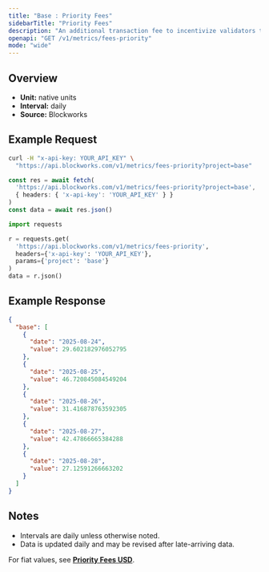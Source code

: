 ```yaml
---
title: "Base : Priority Fees"
sidebarTitle: "Priority Fees"
description: "An additional transaction fee to incentivize validators to prioritize and execute transactions."
openapi: "GET /v1/metrics/fees-priority"
mode: "wide"
---
```


## Overview

- **Unit:** native units
- **Interval:** daily
- **Source:** Blockworks

## Example Request

<CodeGroup>

```bash cURL
curl -H "x-api-key: YOUR_API_KEY" \
  "https://api.blockworks.com/v1/metrics/fees-priority?project=base"
```

```typescript TypeScript
const res = await fetch(
  'https://api.blockworks.com/v1/metrics/fees-priority?project=base',
  { headers: { 'x-api-key': 'YOUR_API_KEY' } }
)
const data = await res.json()
```

```python Python
import requests

r = requests.get(
  'https://api.blockworks.com/v1/metrics/fees-priority',
  headers={'x-api-key': 'YOUR_API_KEY'},
  params={'project': 'base'}
)
data = r.json()
```

</CodeGroup>

## Example Response

```json
{
  "base": [
    {
      "date": "2025-08-24",
      "value": 29.602182976052795
    },
    {
      "date": "2025-08-25",
      "value": 46.720845084549204
    },
    {
      "date": "2025-08-26",
      "value": 31.416878763592305
    },
    {
      "date": "2025-08-27",
      "value": 42.47866665384288
    },
    {
      "date": "2025-08-28",
      "value": 27.12591266663202
    }
  ]
}
```

## Notes
- Intervals are daily unless otherwise noted.
- Data is updated daily and may be revised after late-arriving data.


<Note>For fiat values, see **[Priority Fees USD](./fees-priority-usd)**.</Note>